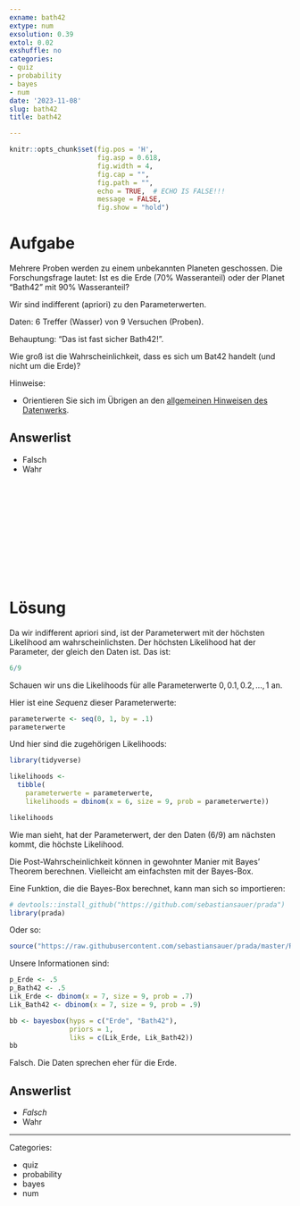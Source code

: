 ```yaml
---
exname: bath42
extype: num
exsolution: 0.39
extol: 0.02
exshuffle: no
categories:
- quiz
- probability
- bayes
- num
date: '2023-11-08'
slug: bath42
title: bath42

---
```





```r
knitr::opts_chunk$set(fig.pos = 'H',
                      fig.asp = 0.618,
                      fig.width = 4,
                      fig.cap = "", 
                      fig.path = "",
                      echo = TRUE,  # ECHO IS FALSE!!!
                      message = FALSE,
                      fig.show = "hold")
```






# Aufgabe


Mehrere Proben werden zu einem unbekannten Planeten geschossen. Die Forschungsfrage lautet: Ist es die Erde (70% Wasseranteil) oder der Planet "Bath42" mit 90% Wasseranteil?

Wir sind indifferent (apriori) zu den Parameterwerten. 

Daten: 6 Treffer (Wasser) von 9 Versuchen (Proben).

Behauptung: "Das ist fast sicher Bath42!".

Wie groß ist die Wahrscheinlichkeit, dass es sich um Bat42 handelt (und nicht um die Erde)?

Hinweise:

- Orientieren Sie sich im Übrigen an den [allgemeinen Hinweisen des Datenwerks](https://datenwerk.netlify.app/hinweise).


Answerlist
----------

* Falsch
* Wahr


</br>
</br>
</br>
</br>
</br>
</br>
</br>
</br>
</br>
</br>

# Lösung


Da wir indifferent apriori sind, ist der Parameterwert mit der höchsten Likelihood am wahrscheinlichsten.
Der höchsten Likelihood hat der Parameter, der gleich den Daten ist.
Das ist:

```r
6/9
```


Schauen wir uns die Likelihoods für alle Parameterwerte $0, 0.1, 0.2, \ldots, 1$ an.

Hier ist eine *Seq*uenz dieser Parameterwerte:

```r
parameterwerte <- seq(0, 1, by = .1)
parameterwerte
```


Und hier sind die zugehörigen Likelihoods:

```r
library(tidyverse)

likelihoods <-
  tibble(
    parameterwerte = parameterwerte,
    likelihoods = dbinom(x = 6, size = 9, prob = parameterwerte))

likelihoods
```

Wie man sieht, hat der Parameterwert, der den Daten (6/9) am nächsten kommt, die höchste Likelihood.


Die Post-Wahrscheinlichkeit können in gewohnter Manier mit Bayes' Theorem berechnen. Vielleicht am einfachsten mit der Bayes-Box.

Eine Funktion, die die Bayes-Box berechnet, kann man sich so importieren:

```r
# devtools::install_github("https://github.com/sebastiansauer/prada")  installieren
library(prada) 
```

Oder so:

```r
source("https://raw.githubusercontent.com/sebastiansauer/prada/master/R/NAME_bayesbox.R")
```




Unsere Informationen sind:

```r
p_Erde <- .5
p_Bath42 <- .5
Lik_Erde <- dbinom(x = 7, size = 9, prob = .7)
Lik_Bath42 <- dbinom(x = 7, size = 9, prob = .9)
```


```r
bb <- bayesbox(hyps = c("Erde", "Bath42"), 
               priors = 1, 
               liks = c(Lik_Erde, Lik_Bath42))
bb
```

Falsch. Die Daten sprechen eher für die Erde.


Answerlist
----------


* *Falsch*
* Wahr








---

Categories: 

- quiz
- probability
- bayes
- num

